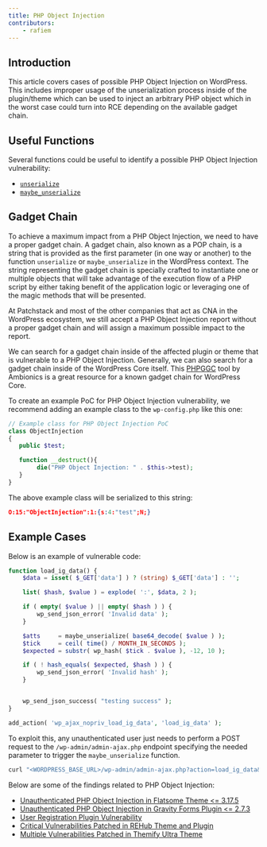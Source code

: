```yaml
---
title: PHP Object Injection
contributors:
    - rafiem
---
```




## Introduction

This article covers cases of possible PHP Object Injection on WordPress. This includes improper usage of the unserialization process inside of the plugin/theme which can be used to inject an arbitrary PHP object which in the worst case could turn into RCE depending on the available gadget chain.

<LinkCard
  title="Learn how to secure your code against PHP Object Injection"
  href="/wordpress/securing-code/php-object-injection/"
/>

## Useful Functions

Several functions could be useful to identify a possible PHP Object Injection vulnerability:

- [`unserialize`](https://www.php.net/manual/en/function.unserialize.php)
- [`maybe_unserialize`](https://developer.wordpress.org/reference/functions/maybe_unserialize/)

## Gadget Chain

To achieve a maximum impact from a PHP Object Injection, we need to have a proper gadget chain. A gadget chain, also known as a POP chain, is a string that is provided as the first parameter (in one way or another) to the function `unserialize` or `maybe_unserialize` in the WordPress context. The string representing the gadget chain is specially crafted to instantiate one or multiple objects that will take advantage of the execution flow of a PHP script by either taking benefit of the application logic or leveraging one of the magic methods that will be presented.

At Patchstack and most of the other companies that act as CNA in the WordPress ecosystem, we still accept a PHP Object Injection report without a proper gadget chain and will assign a maximum possible impact to the report.

We can search for a gadget chain inside of the affected plugin or theme that is vulnerable to a PHP Object Injection. Generally, we can also search for a gadget chain inside of the WordPress Core itself. This [PHPGGC](https://github.com/ambionics/phpggc/tree/master/gadgetchains/WordPress) tool by Ambionics is a great resource for a known gadget chain for WordPress Core.

To create an example PoC for PHP Object Injection vulnerability, we recommend adding an example class to the `wp-config.php` like this one:

```php
// Example class for PHP Object Injection PoC
class ObjectInjection
{
   public $test;

   function __destruct(){
        die("PHP Object Injection: " . $this->test);
   }
}
```


The above example class will be serialized to this string:

```json
O:15:"ObjectInjection":1:{s:4:"test";N;}
```

## Example Cases

Below is an example of vulnerable code:

```php
function load_ig_data() {
	$data = isset( $_GET['data'] ) ? (string) $_GET['data'] : '';

	list( $hash, $value ) = explode( ':', $data, 2 );

	if ( empty( $value ) || empty( $hash ) ) {
		wp_send_json_error( 'Invalid data' );
	}

	$atts     = maybe_unserialize( base64_decode( $value ) );
	$tick     = ceil( time() / MONTH_IN_SECONDS );
	$expected = substr( wp_hash( $tick . $value ), -12, 10 );

	if ( ! hash_equals( $expected, $hash ) ) {
		wp_send_json_error( 'Invalid hash' );
	}


	wp_send_json_success( "testing success" );
}

add_action( 'wp_ajax_nopriv_load_ig_data', 'load_ig_data' );
```

To exploit this, any unauthenticated user just needs to perform a POST request to the `/wp-admin/admin-ajax.php` endpoint specifying the needed parameter to trigger the `maybe_unserialize` function.

```bash
curl "<WORDPRESS_BASE_URL>/wp-admin/admin-ajax.php?action=load_ig_data&data=x:<BASE64_ENCODEDED_OF_GENERATED_PHP_OBJECT_INJECTION_PAYLOAD"
```

Below are some of the findings related to PHP Object Injection:

- [Unauthenticated PHP Object Injection in Flatsome Theme \<= 3.17.5](https://patchstack.com/articles/unauthenticated-php-object-injection-in-flatsome-theme-3-17-5/)
- [Unauthenticated PHP Object Injection in Gravity Forms Plugin \<= 2.7.3](https://patchstack.com/articles/unauthenticated-php-object-injection-in-gravity-forms-plugin/)
- [User Registration Plugin Vulnerability](https://patchstack.com/articles/authenticated-php-object-injection-in-user-registration-plugin/)
- [Critical Vulnerabilities Patched in REHub Theme and Plugin](https://patchstack.com/articles/critical-vulnerabilities-patched-in-rehub-theme-and-plugin/)
- [Multiple Vulnerabilities Patched in Themify Ultra Theme](https://patchstack.com/articles/multiple-vulnerabilities-patched-in-themify-ultra-theme/)